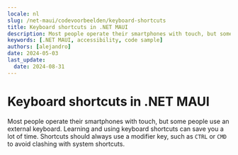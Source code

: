 ```yaml
---
locale: nl
slug: /net-maui/codevoorbeelden/keyboard-shortcuts
title: Keyboard shortcuts in .NET MAUI
description: Most people operate their smartphones with touch, but some people use an external keyboard.
keywords: [.NET MAUI, accessibility, code sample]
authors: [alejandro]
date: 2024-05-03
last_update:
  date: 2024-08-31
---
```


# Keyboard shortcuts in .NET MAUI

Most people operate their smartphones with touch, but some people use an external keyboard. Learning and using keyboard shortcuts can save you a lot of time. Shortcuts should always use a modifier key, such as `CTRL` or `CMD` to avoid clashing with system shortcuts.

<CodeSample id="keyboard-shortcuts" platform="net-maui" locale="en"/>
